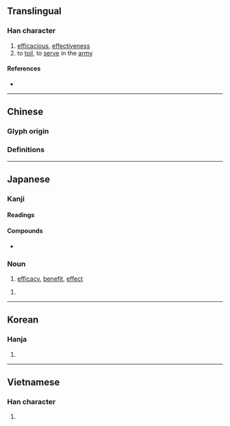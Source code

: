 {{also|效}}
{{character info/new}}
==Translingual==

===Han character===
{{Han char|rn=19|rad=力|as=06|sn=8|four=|canj=YKKS|ids=⿰交力}}

# [[efficacious]], [[effectiveness]]
# to [[toil]], to [[serve]] in the [[army]]

====References====
* {{Han ref|kx=0147.120|dkj=02334|dj=0331.200|hdz=10370.010|uh=52B9|ud=21177}}

----

==Chinese==
===Glyph origin===
{{Han etym}}
{{Han compound|交|力|c1=p|c2=s|ls=psc}}
===Definitions===
{{zh-see|效|v}}

----

==Japanese==
{{ja-kanji forms|効|效}}

===Kanji===
{{ja-kanji|grade=5|rs=力06|kyu=效}}

====Readings====
{{ja-readings
|goon=ぎょう<げう
|kanon=こう<かう
|kun=き-く, なら-う, いた-す
}}

====Compounds====
* {{ja-r|有効|ゆうこう}}

===Noun===
{{ja-noun|こう}}

# [[efficacy]], [[benefit]], [[effect]]

{{ja-noun|かい}}

# {{alternative form of|甲斐|lang=ja}}

----

==Korean==

===Hanja===
{{ko-hanja|hangeul=[[효]]|rv=hyo|mr=hyo}}

# {{defn|lang=ko|sort=力06}}

----

==Vietnamese==

===Han character===
{{vi-readings|rs=力06|hanviet=hiệu}}

# {{defn|lang=vi|sort=力06}}